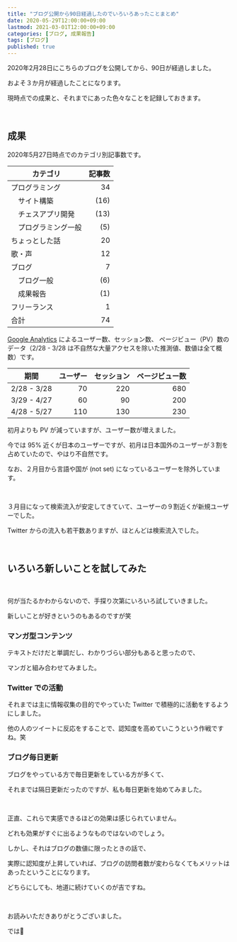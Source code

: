 ```yaml
---
title: "ブログ公開から90日経過したのでいろいろあったことまとめ"
date: 2020-05-29T12:00:00+09:00
lastmod: 2021-03-01T12:00:00+09:00
categories: [ブログ, 成果報告]
tags: [ブログ]
published: true
---
```


2020年2月28日にこちらのブログを公開してから、90日が経過しました。

およそ３か月が経過したことになります。

現時点での成果と、それまでにあった色々なことを記録しておきます。

<!--more-->

<br/>

## 成果

2020年5月27日時点でのカテゴリ別記事数です。

カテゴリ|記事数
---|--:
プログラミング|34
　サイト構築|(16)
　チェスアプリ開発|(13)
　プログラミング一般|(5)
ちょっとした話|20
歌・声|12
ブログ|7
　ブログ一般|(6)
　成果報告|(1)
フリーランス|1
合計|74

[Google Analytics](https://analytics.google.com/) によるユーザー数、セッション数、 ページビュー（PV）数のデータ（2/28 - 3/28 は不自然な大量アクセスを除いた推測値、数値は全て概数）です。

期間|ユーザー|セッション|ページビュー数
---|--:|--:|--:
2/28 - 3/28|70|220|680
3/29 - 4/27|60|90|200
4/28 - 5/27|110|130|230

初月よりも PV が減っていますが、ユーザー数が増えました。

今では 95% 近くが日本のユーザーですが、初月は日本国外のユーザーが３割を占めていたので、やはり不自然です。

なお、２月目から言語や国が (not set) になっているユーザーを除外しています。

<br/>

３月目になって検索流入が安定してきていて、ユーザーの９割近くが新規ユーザーでした。

Twitter からの流入も若干数ありますが、ほとんどは検索流入でした。

<relpos link="seikahoukoku1" />

<br/>

## いろいろ新しいことを試してみた

<tweet id="1257585842106675201" />

<br/>

何が当たるかわからないので、手探り次第にいろいろ試していきました。

新しいことが好きというのもあるのですが笑

### マンガ型コンテンツ

テキストだけだと単調だし、わかりづらい部分もあると思ったので、

マンガと組み合わせてみました。

<relpos link="manga-contents" />

### Twitter での活動

それまでは主に情報収集の目的でやっていた Twitter で積極的に活動をするようにしました。

他の人のツイートに反応をすることで、認知度を高めていこうという作戦ですね。笑

### ブログ毎日更新

ブログをやっている方で毎日更新をしている方が多くて、

それまでは隔日更新だったのですが、私も毎日更新を始めてみました。

<relpos link="blog-mainichi-koshin" />

<br/>

正直、これらで実感できるほどの効果は感じられていません。

どれも効果がすぐに出るようなものではないのでしょう。

しかし、それはブログの数値に限ったときの話で、

実際に認知度が上昇していれば、ブログの訪問者数が変わらなくてもメリットはあったということになります。

どちらにしても、地道に続けていくのが吉ですね。

<relpos link="seikahoukoku3" />

<br/>

お読みいただきありがとうございました。

では👋
